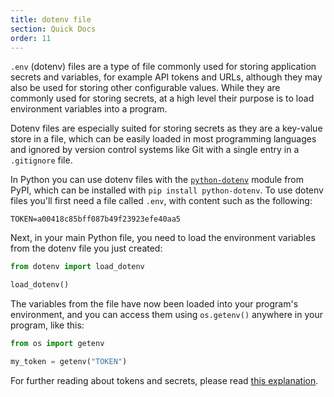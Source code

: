 ```yaml
---
title: dotenv file
section: Quick Docs
order: 11
---
```


`.env` (dotenv) files are a type of file commonly used for storing application secrets and variables, for example API tokens and URLs, although they may also be used for storing other configurable values. While they are commonly used for storing secrets, at a high level their purpose is to load environment variables into a program.

Dotenv files are especially suited for storing secrets as they are a key-value store in a file, which can be easily loaded in most programming languages and ignored by version control systems like Git with a single entry in a `.gitignore` file.

In Python you can use dotenv files with the [`python-dotenv`](https://pypi.org/project/python-dotenv) module from PyPI, which can be installed with `pip install python-dotenv`. To use dotenv files you'll first need a file called `.env`, with content such as the following:
```
TOKEN=a00418c85bff087b49f23923efe40aa5
```
Next, in your main Python file, you need to load the environment variables from the dotenv file you just created:
```py
from dotenv import load_dotenv

load_dotenv()
```
The variables from the file have now been loaded into your program's environment, and you can access them using `os.getenv()` anywhere in your program, like this:
```py
from os import getenv

my_token = getenv("TOKEN")
```
For further reading about tokens and secrets, please read [this explanation](https://tutorial.vco.sh/tips/tokens/).
